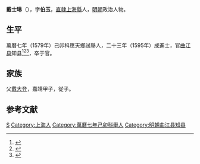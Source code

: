 {{明清人物信息框
| 姓名 = 戴士琳
| 原名 =
| 圖片名稱= 
| 圖片大小 =
| 圖片說明 = 
| 最高職務 =曲江县知县
| 國家 = 大明 
| 爵位 =
| 籍貫 = [[南直隸|直隸]][[松江府|松江府]][[上海縣|上海縣]]
| 族裔 = 
| 旗籍 = 
| 字號 = 字伯玉
| 諡號 =
| 出生日期 = 生年不詳
| 出生地點 =
| 逝世日期 = 卒年不詳 
| 逝世地點 =
| 墓葬 =
| 配偶 = 
| 親屬 = 
| 出身 =
* 萬曆七年己卯科應天府鄉試舉人
* 萬曆二十三年乙未科同進士出身
| 經歷 =
| 著作 =  
}}
'''戴士琳'''（{{bd|？||？|catIdx=}}），字'''伯玉'''，[[南直隸|直隸]][[上海縣|上海縣]]人，[[明朝|明朝]]政治人物。

== 生平 ==
萬曆七年（1579年）己卯科應天鄉試舉人，二十三年（1595年）成進士，官[[曲江县|曲江县]]知县<ref>{{Cite book|title=《皇明贡举考》卷五|last=（明）[[张朝瑞|张朝瑞]]|first=|publisher=《续修四库全书》史部第828册|year=|isbn=|location=|pages=}}</ref><ref>{{Cite book|title=贡举志五种 上|last=鲁小俊，江俊伟著|first=|publisher=武汉：武汉大学出版社|year=2009|isbn=978-7-307-07043-1|location=|pages=}}</ref><ref>{{Cite book|title=近代中国史料丛刊续辑 785-790 明清进士题名录索引 1-6|last=朱保炯，谢沛霖|first=|publisher=文海出版社|year=1981|isbn=|location=台湾}}</ref>，卒于官。

== 家族 ==
父[[戴大登|戴大登]]，嘉靖甲子，從子。

==参考文献==
{{reflist}}

{{萬曆二十三年乙未科殿試金榜}}

{{Authority control}}

{{DEFAULTSORT:Dai戴}}
[[Category:戴姓|S]]
[[Category:上海人|Category:上海人]]
[[Category:萬曆七年己卯科舉人|Category:萬曆七年己卯科舉人]]
[[Category:明朝曲江县知县|Category:明朝曲江县知县]]